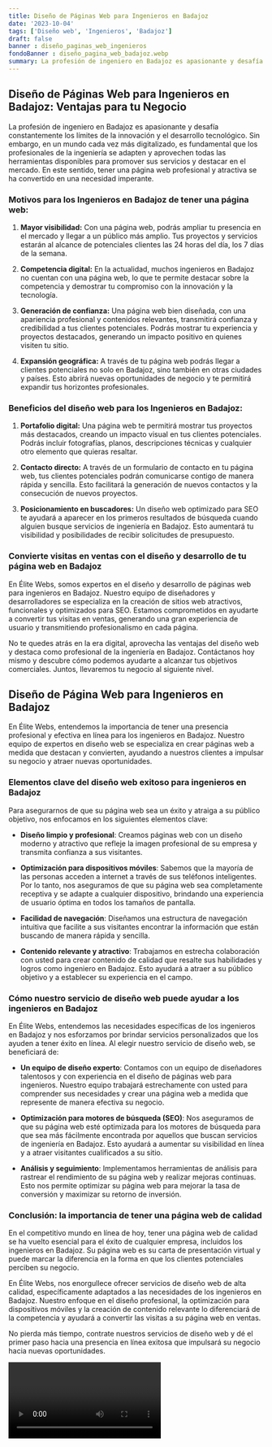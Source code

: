 ```yaml
---
title: Diseño de Páginas Web para Ingenieros en Badajoz
date: '2023-10-04'
tags: ['Diseño web', 'Ingenieros', 'Badajoz']
draft: false
banner : diseño_paginas_web_ingenieros
fondoBanner : diseño_pagina_web_badajoz.webp
summary: La profesión de ingeniero en Badajoz es apasionante y desafía constantemente los límites de la innovación y el desarrollo tecnológico. Sin embargo, en un mundo cada vez más digitalizado, es fundamental que los profesionales de la ingeniería se adapten y aprovechen todas las herramientas disponibles para promover sus servicios y destacar en el mercado. En este sentido, tener una página web profesional y atractiva se ha convertido en una necesidad imperante.
---
```


## Diseño de Páginas Web para Ingenieros en Badajoz: Ventajas para tu Negocio

La profesión de ingeniero en Badajoz es apasionante y desafía constantemente los límites de la innovación y el desarrollo tecnológico. Sin embargo, en un mundo cada vez más digitalizado, es fundamental que los profesionales de la ingeniería se adapten y aprovechen todas las herramientas disponibles para promover sus servicios y destacar en el mercado. En este sentido, tener una página web profesional y atractiva se ha convertido en una necesidad imperante.

### Motivos para los Ingenieros en Badajoz de tener una página web:

1. **Mayor visibilidad:** Con una página web, podrás ampliar tu presencia en el mercado y llegar a un público más amplio. Tus proyectos y servicios estarán al alcance de potenciales clientes las 24 horas del día, los 7 días de la semana.

2. **Competencia digital:** En la actualidad, muchos ingenieros en Badajoz no cuentan con una página web, lo que te permite destacar sobre la competencia y demostrar tu compromiso con la innovación y la tecnología.

3. **Generación de confianza:** Una página web bien diseñada, con una apariencia profesional y contenidos relevantes, transmitirá confianza y credibilidad a tus clientes potenciales. Podrás mostrar tu experiencia y proyectos destacados, generando un impacto positivo en quienes visiten tu sitio.

4. **Expansión geográfica:** A través de tu página web podrás llegar a clientes potenciales no solo en Badajoz, sino también en otras ciudades y países. Esto abrirá nuevas oportunidades de negocio y te permitirá expandir tus horizontes profesionales.

### Beneficios del diseño web para los Ingenieros en Badajoz:

1. **Portafolio digital:** Una página web te permitirá mostrar tus proyectos más destacados, creando un impacto visual en tus clientes potenciales. Podrás incluir fotografías, planos, descripciones técnicas y cualquier otro elemento que quieras resaltar.

2. **Contacto directo:** A través de un formulario de contacto en tu página web, tus clientes potenciales podrán comunicarse contigo de manera rápida y sencilla. Esto facilitará la generación de nuevos contactos y la consecución de nuevos proyectos.

3. **Posicionamiento en buscadores:** Un diseño web optimizado para SEO te ayudará a aparecer en los primeros resultados de búsqueda cuando alguien busque servicios de ingeniería en Badajoz. Esto aumentará tu visibilidad y posibilidades de recibir solicitudes de presupuesto.

### Convierte visitas en ventas con el diseño y desarrollo de tu página web en Badajoz

En Élite Webs, somos expertos en el diseño y desarrollo de páginas web para ingenieros en Badajoz. Nuestro equipo de diseñadores y desarrolladores se especializa en la creación de sitios web atractivos, funcionales y optimizados para SEO. Estamos comprometidos en ayudarte a convertir tus visitas en ventas, generando una gran experiencia de usuario y transmitiendo profesionalismo en cada página.

No te quedes atrás en la era digital, aprovecha las ventajas del diseño web y destaca como profesional de la ingeniería en Badajoz. Contáctanos hoy mismo y descubre cómo podemos ayudarte a alcanzar tus objetivos comerciales. Juntos, llevaremos tu negocio al siguiente nivel.

<GifSeo />

<Cta />

## Diseño de Página Web para Ingenieros en Badajoz

En Élite Webs, entendemos la importancia de tener una presencia profesional y efectiva en línea para los ingenieros en Badajoz. Nuestro equipo de expertos en diseño web se especializa en crear páginas web a medida que destacan y convierten, ayudando a nuestros clientes a impulsar su negocio y atraer nuevas oportunidades.

### Elementos clave del diseño web exitoso para ingenieros en Badajoz

Para asegurarnos de que su página web sea un éxito y atraiga a su público objetivo, nos enfocamos en los siguientes elementos clave:

- **Diseño limpio y profesional**: Creamos páginas web con un diseño moderno y atractivo que refleje la imagen profesional de su empresa y transmita confianza a sus visitantes.

- **Optimización para dispositivos móviles**: Sabemos que la mayoría de las personas acceden a internet a través de sus teléfonos inteligentes. Por lo tanto, nos aseguramos de que su página web sea completamente receptiva y se adapte a cualquier dispositivo, brindando una experiencia de usuario óptima en todos los tamaños de pantalla.

- **Facilidad de navegación**: Diseñamos una estructura de navegación intuitiva que facilite a sus visitantes encontrar la información que están buscando de manera rápida y sencilla.

- **Contenido relevante y atractivo**: Trabajamos en estrecha colaboración con usted para crear contenido de calidad que resalte sus habilidades y logros como ingeniero en Badajoz. Esto ayudará a atraer a su público objetivo y a establecer su experiencia en el campo.

### Cómo nuestro servicio de diseño web puede ayudar a los ingenieros en Badajoz

En Élite Webs, entendemos las necesidades específicas de los ingenieros en Badajoz y nos esforzamos por brindar servicios personalizados que los ayuden a tener éxito en línea. Al elegir nuestro servicio de diseño web, se beneficiará de:

- **Un equipo de diseño experto**: Contamos con un equipo de diseñadores talentosos y con experiencia en el diseño de páginas web para ingenieros. Nuestro equipo trabajará estrechamente con usted para comprender sus necesidades y crear una página web a medida que represente de manera efectiva su negocio.

- **Optimización para motores de búsqueda (SEO)**: Nos aseguramos de que su página web esté optimizada para los motores de búsqueda para que sea más fácilmente encontrada por aquellos que buscan servicios de ingeniería en Badajoz. Esto ayudará a aumentar su visibilidad en línea y a atraer visitantes cualificados a su sitio.

- **Análisis y seguimiento**: Implementamos herramientas de análisis para rastrear el rendimiento de su página web y realizar mejoras continuas. Esto nos permite optimizar su página web para mejorar la tasa de conversión y maximizar su retorno de inversión.

### Conclusión: la importancia de tener una página web de calidad

En el competitivo mundo en línea de hoy, tener una página web de calidad se ha vuelto esencial para el éxito de cualquier empresa, incluidos los ingenieros en Badajoz. Su página web es su carta de presentación virtual y puede marcar la diferencia en la forma en que los clientes potenciales perciben su negocio.

En Élite Webs, nos enorgullece ofrecer servicios de diseño web de alta calidad, específicamente adaptados a las necesidades de los ingenieros en Badajoz. Nuestro enfoque en el diseño profesional, la optimización para dispositivos móviles y la creación de contenido relevante lo diferenciará de la competencia y ayudará a convertir las visitas a su página web en ventas.

No pierda más tiempo, contrate nuestros servicios de diseño web y dé el primer paso hacia una presencia en línea exitosa que impulsará su negocio hacia nuevas oportunidades.

<Video />

<CtaBot job='Ingenieros' city='Badajoz'/>

<Gmaps query='Badajoz+españa+maps' />